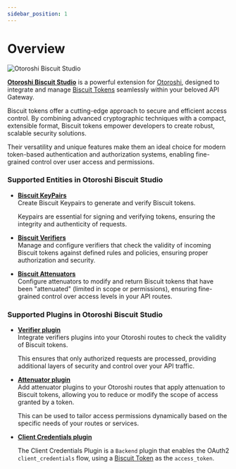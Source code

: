 ```yaml
---
sidebar_position: 1
---
```



# Overview

![Otoroshi Biscuit Studio](/img/undraw_features-overview_uone.svg)

[**Otoroshi Biscuit Studio**](https://github.com/cloud-apim/otoroshi-biscuit-studio) is a powerful extension for [Otoroshi](https://maif.github.io/otoroshi/manual/index.html), designed to integrate and manage [Biscuit Tokens](https://biscuitsec.org) seamlessly within your beloved API Gateway. 

Biscuit tokens offer a cutting-edge approach to secure and efficient access control. By combining advanced cryptographic techniques with a compact, extensible format, Biscuit tokens empower developers to create robust, scalable security solutions. 

Their versatility and unique features make them an ideal choice for modern token-based authentication and authorization systems, enabling fine-grained control over user access and permissions.

### Supported Entities in Otoroshi Biscuit Studio

* **[Biscuit KeyPairs](/docs/entities/keypairs)**  
  Create Biscuit Keypairs to generate and verify Biscuit tokens. 
  
  Keypairs are essential for signing and verifying tokens, ensuring the integrity and authenticity of requests.

* **[Biscuit Verifiers](/docs/entities/verifiers)**  
  Manage and configure verifiers that check the validity of incoming Biscuit tokens against defined rules and policies, ensuring proper authorization and security.

* **[Biscuit Attenuators](/docs/entities/attenuators)**  
  Configure attenuators to modify and return Biscuit tokens that have been "attenuated" (limited in scope or permissions), ensuring fine-grained control over access levels in your API routes.
  
### Supported Plugins in Otoroshi Biscuit Studio

* **[Verifier plugin](/docs/plugins/verifiers)**  
  Integrate verifiers plugins into your Otoroshi routes to check the validity of Biscuit tokens. 
  
  This ensures that only authorized requests are processed, providing additional layers of security and control over your API traffic.

* **[Attenuator plugin](/docs/plugins/attenuators)**  
  Add attenuator plugins to your Otoroshi routes that apply attenuation to Biscuit tokens, allowing you to reduce or modify the scope of access granted by a token. 
  
  This can be used to tailor access permissions dynamically based on the specific needs of your routes or services.

* **[Client Credentials plugin](/docs/plugins/clientcredentials)**

  The Client Credentials Plugin is a `Backend` plugin that enables the OAuth2 `client_credentials` flow, using a [Biscuit Token](/docs/introduction) as the `access_token`.
